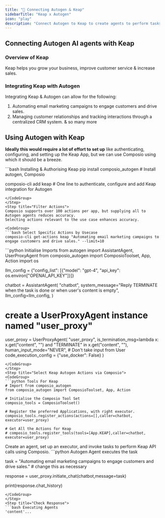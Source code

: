 ```yaml
---
title: "🚀 Connecting Autogen & Keap"
sidebarTitle: "Keap x Autogen"
icon: "play"
description: "Connect Autogen to Keap to create agents to perform tasks using natural language"
---
```


## Connecting Autogen AI agents with Keap

### Overview of Keap

Keap helps you grow your business, improve customer service & increase sales.

### Integrating Keap with Autogen

Integrating Keap & Autogen can allow for the following:

1. Automating email marketing campaigns to engage customers and drive sales.
2. Managing customer relationships and tracking interactions through a centralized CRM system.
& so many more

## Using Autogen with Keap

<Steps>
<Step title="Setting Up the Environment">

**Ideally this would require a lot of effort to set up** like authenticating, configuring, and setting up the Keap App, but we can use Composio using which it should be a breeze.

<CodeGroup>
```bash Installing & Authorising Keap
pip install composio_autogen # Install autogen, Composio 

composio-cli add keap # One line to authenticate, configure and add Keap integration for Autogen
```
</CodeGroup>
</Step>
<Step title="Filter Actions">
Composio supports over 100 actions per app, but supplying all to Autogen agents reduces accuracy.
Selecting actions relevant to the use case enhances accuracy.

<CodeGroup>
```bash Select Specific Actions by Usecase
composio-cli get-actions keap "Automating email marketing campaigns to engage customers and drive sales." --limit=10
```
</CodeGroup>

</Step>
<Step title="Import Base Packages">

<CodeGroup>
```python Initialise Imports
from autogen import AssistantAgent, UserProxyAgent
from composio_autogen import ComposioToolset, App, Action
import os

llm_config = {"config_list": [{"model": "gpt-4", "api_key": os.environ["OPENAI_API_KEY"]}]}

chatbot = AssistantAgent(
    "chatbot",
    system_message="Reply TERMINATE when the task is done or when user's content is empty",
    llm_config=llm_config,
)

# create a UserProxyAgent instance named "user_proxy"
user_proxy = UserProxyAgent(
    "user_proxy",
    is_termination_msg=lambda x: x.get("content", "") and "TERMINATE" in x.get("content", ""),
    human_input_mode="NEVER", # Don't take input from User
    code_execution_config = {"use_docker": False}
)
```
</CodeGroup>
</Step>
<Step title="Select Keap Autogen Actions via Composio">
<CodeGroup>
```python Tools For Keap
# Import from composio_autogen
from composio_autogen import ComposioToolset, App, Action

# Initialise the Composio Tool Set
composio_tools = ComposioToolset()

# Register the preferred Applications, with right executor. 
composio_tools.register_actions(actions=[],caller=chatbot, executor=user_proxy)

# Get All the Actions for Keap
# composio_tools.register_tools(tools=[App.KEAP],caller=chatbot, executor=user_proxy) 
```
</CodeGroup>
</Step>
<Step title="Execute the Agent">
Create an agent, set up an executor, and invoke tasks to perform Keap API calls using Composio. 
<CodeGroup>
```python Autogen Agent executes the task

task = "Automating email marketing campaigns to engage customers and drive sales." # change this as necessary

response = user_proxy.initiate_chat(chatbot,message=task)

print(response.chat_history)
```
</CodeGroup>
</Step>
<Step title="Check Response">
```bash Executing Agents
'content'...
```
</Step>
</Steps>

